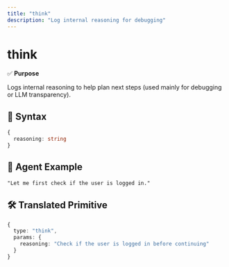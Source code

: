 ```yaml
---
title: "think"
description: "Log internal reasoning for debugging"
---
```


# think

✅ **Purpose**

Logs internal reasoning to help plan next steps (used mainly for debugging or LLM transparency).

## 🧩 Syntax

```typescript
{
  reasoning: string
}
```

## 💬 Agent Example

```
"Let me first check if the user is logged in."
```

## 🛠️ Translated Primitive

```typescript
{
  type: "think",
  params: {
    reasoning: "Check if the user is logged in before continuing"
  }
}
``` 